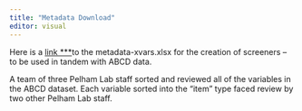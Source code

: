 ```yaml
---
title: "Metadata Download"
editor: visual
---
```


Here is a [link \*\*\*](https://www.w3.org/WAI/ER/tests/xhtml/testfiles/resources/pdf/dummy.pdf)to the metadata-xvars.xlsx for the creation of screeners – to be used in tandem with ABCD data.

A team of three Pelham Lab staff sorted and reviewed all of the variables in the ABCD dataset. Each variable sorted into the "item" type faced review by two other Pelham Lab staff.
